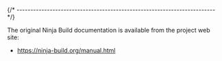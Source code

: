 
{/* ------------------------------------------------------------------------ */}

The original Ninja Build documentation is available from the
project web site:

- https://ninja-build.org/manual.html
